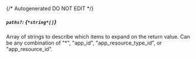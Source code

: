 {/* Autogenerated DO NOT EDIT  */}
##### `paths?`: *{`*string*[]`}*
Array of strings to describe which items to expand on the return value. Can be any combination of "\*", "app_id", "app_resource_type_id", or "app_resource_id".


